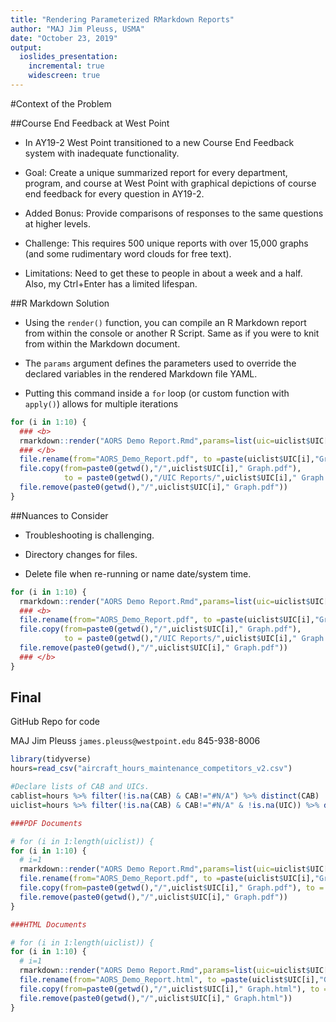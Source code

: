 ```yaml
---
title: "Rendering Parameterized RMarkdown Reports"
author: "MAJ Jim Pleuss, USMA"
date: "October 23, 2019"
output: 
  ioslides_presentation:
    incremental: true
    widescreen: true
---
```


#Context of the Problem

##Course End Feedback at West Point 

- In AY19-2 West Point transitioned to a new Course End Feedback system with inadequate functionality.  

- Goal: Create a unique summarized report for every department, program, and course at West Point with graphical depictions of course end feedback for every question in AY19-2.

- Added Bonus: Provide comparisons of responses to the same questions at higher levels.

- Challenge: This requires 500 unique reports with over 15,000 graphs (and some rudimentary word clouds for free text).

- Limitations: Need to get these to people in about a week and a half.  Also, my Ctrl+Enter has a limited lifespan.



##R Markdown Solution

- Using the ```render()``` function, you can compile an R Markdown report from within the console or another R Script. Same as if you were to knit from within the Markdown document.

- The ```params``` argument defines the parameters used to override the declared variables in the rendered Markdown file YAML.

- Putting this command inside a ```for``` loop (or custom function with ```apply()```) allows for multiple iterations

```r

for (i in 1:10) {
  ### <b>
  rmarkdown::render("AORS Demo Report.Rmd",params=list(uic=uiclist$UIC[i]))
  ### </b>
  file.rename(from="AORS_Demo_Report.pdf", to =paste(uiclist$UIC[i],"Graph.pdf"))
  file.copy(from=paste0(getwd(),"/",uiclist$UIC[i]," Graph.pdf"), 
            to = paste0(getwd(),"/UIC Reports/",uiclist$UIC[i]," Graph.pdf"))
  file.remove(paste0(getwd(),"/",uiclist$UIC[i]," Graph.pdf"))
}

```

##Nuances to Consider

- Troubleshooting is challenging.

- Directory changes for files.

- Delete file when re-running or name date/system time.

```r

for (i in 1:10) {
  rmarkdown::render("AORS Demo Report.Rmd",params=list(uic=uiclist$UIC[i]))
  ### <b>
  file.rename(from="AORS_Demo_Report.pdf", to =paste(uiclist$UIC[i],"Graph.pdf"))
  file.copy(from=paste0(getwd(),"/",uiclist$UIC[i]," Graph.pdf"), 
            to = paste0(getwd(),"/UIC Reports/",uiclist$UIC[i]," Graph.pdf"))
  file.remove(paste0(getwd(),"/",uiclist$UIC[i]," Graph.pdf"))
  ### </b>
}

```


## Final

GitHub Repo for code

MAJ Jim Pleuss
`james.pleuss@westpoint.edu`
845-938-8006



```r
library(tidyverse)
hours=read_csv("aircraft_hours_maintenance_competitors_v2.csv")

#Declare lists of CAB and UICs.
cablist=hours %>% filter(!is.na(CAB) & CAB!="#N/A") %>% distinct(CAB)
uiclist=hours %>% filter(!is.na(CAB) & CAB!="#N/A" & !is.na(UIC)) %>% distinct(UIC) 

###PDF Documents

# for (i in 1:length(uiclist)) {
for (i in 1:10) {
  # i=1
  rmarkdown::render("AORS Demo Report.Rmd",params=list(uic=uiclist$UIC[i]))
  file.rename(from="AORS_Demo_Report.pdf", to =paste(uiclist$UIC[i],"Graph.pdf"))
  file.copy(from=paste0(getwd(),"/",uiclist$UIC[i]," Graph.pdf"), to = paste0(getwd(),"/UIC Reports/",uiclist$UIC[i]," Graph.pdf"))
  file.remove(paste0(getwd(),"/",uiclist$UIC[i]," Graph.pdf"))
}

###HTML Documents

# for (i in 1:length(uiclist)) {
for (i in 1:10) {
  # i=1
  rmarkdown::render("AORS Demo Report.Rmd",params=list(uic=uiclist$UIC[i]))
  file.rename(from="AORS_Demo_Report.html", to =paste(uiclist$UIC[i],"Graph.html"))
  file.copy(from=paste0(getwd(),"/",uiclist$UIC[i]," Graph.html"), to = paste0(getwd(),"/UIC Reports/",uiclist$UIC[i]," Graph.html"))
  file.remove(paste0(getwd(),"/",uiclist$UIC[i]," Graph.html"))
}
```

